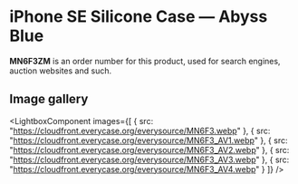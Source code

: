 
# iPhone SE Silicone Case — Abyss Blue

<Callout type='info' emoji='👉🏻'>**MN6F3ZM** is an order number for this product, used for search engines, auction websites and such.</Callout>

## Image gallery

<LightboxComponent
    images={[
      {
        src: "https://cloudfront.everycase.org/everysource/MN6F3.webp"
      },
      {
        src: "https://cloudfront.everycase.org/everysource/MN6F3_AV1.webp"
      },
      {
        src: "https://cloudfront.everycase.org/everysource/MN6F3_AV2.webp"
      },
      {
        src: "https://cloudfront.everycase.org/everysource/MN6F3_AV3.webp"
      },
      {
        src: "https://cloudfront.everycase.org/everysource/MN6F3_AV4.webp"
      }
    ]}
  />
